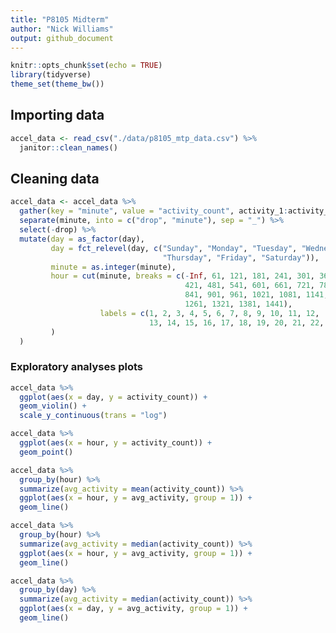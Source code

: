 ```yaml
---
title: "P8105 Midterm"
author: "Nick Williams"
output: github_document
---
```


```r
knitr::opts_chunk$set(echo = TRUE)
library(tidyverse)
theme_set(theme_bw())
```

## Importing data

```r
accel_data <- read_csv("./data/p8105_mtp_data.csv") %>% 
  janitor::clean_names()
```

## Cleaning data

```r
accel_data <- accel_data %>% 
  gather(key = "minute", value = "activity_count", activity_1:activity_1440) %>% 
  separate(minute, into = c("drop", "minute"), sep = "_") %>% 
  select(-drop) %>% 
  mutate(day = as_factor(day), 
         day = fct_relevel(day, c("Sunday", "Monday", "Tuesday", "Wednesday", 
                                  "Thursday", "Friday", "Saturday")),
         minute = as.integer(minute), 
         hour = cut(minute, breaks = c(-Inf, 61, 121, 181, 241, 301, 361, 
                                       421, 481, 541, 601, 661, 721, 781, 
                                       841, 901, 961, 1021, 1081, 1141, 1201, 
                                       1261, 1321, 1381, 1441), 
                    labels = c(1, 2, 3, 4, 5, 6, 7, 8, 9, 10, 11, 12, 
                               13, 14, 15, 16, 17, 18, 19, 20, 21, 22, 23, 24)
         )
  )
```

### Exploratory analyses plots

```r
accel_data %>% 
  ggplot(aes(x = day, y = activity_count)) + 
  geom_violin() + 
  scale_y_continuous(trans = "log")
```

```r
accel_data %>% 
  ggplot(aes(x = hour, y = activity_count)) + 
  geom_point() 
```

```r
accel_data %>% 
  group_by(hour) %>% 
  summarize(avg_activity = mean(activity_count)) %>% 
  ggplot(aes(x = hour, y = avg_activity, group = 1)) +
  geom_line()
```

```r
accel_data %>% 
  group_by(hour) %>% 
  summarize(avg_activity = median(activity_count)) %>% 
  ggplot(aes(x = hour, y = avg_activity, group = 1)) +
  geom_line()
```

```r
accel_data %>% 
  group_by(day) %>% 
  summarize(avg_activity = median(activity_count)) %>% 
  ggplot(aes(x = day, y = avg_activity, group = 1)) +
  geom_line()
```



